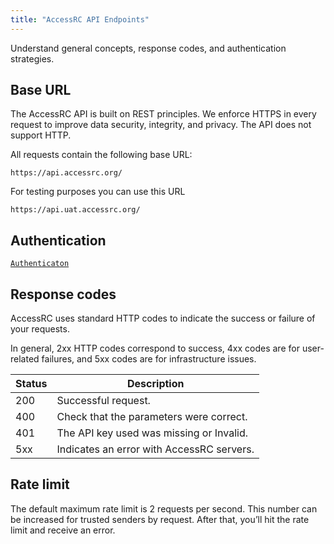 ```yaml
---
title: "AccessRC API Endpoints"
---
```


Understand general concepts, response codes, and authentication strategies.

## Base URL
The AccessRC API is built on REST principles. We enforce HTTPS in every request to improve data security, integrity, and privacy. The API does not support HTTP.

All requests contain the following base URL:

```http
https://api.accessrc.org/
```

For testing purposes you can use this URL

```http
https://api.uat.accessrc.org/
```

##  Authentication

[`Authenticaton`](../../documentation/authentication)

##  Response codes
AccessRC uses standard HTTP codes to indicate the success or failure of your requests.

In general, 2xx HTTP codes correspond to success, 4xx codes are for user-related failures, and 5xx codes are for infrastructure issues.

| Status | Description                                 |
|--------|---------------------------------------------|
| 200    | Successful request.                         |
| 400    | Check that the parameters were correct.     |
| 401    | The API key used was missing or Invalid.    |
| 5xx    | Indicates an error with AccessRC servers.   |

##  Rate limit
The default maximum rate limit is 2 requests per second. This number can be increased for trusted senders by request. After that, you’ll hit the rate limit and receive an error.